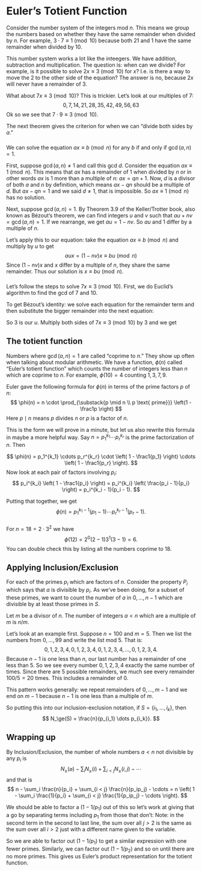 # Euler's Totient Function

Consider the number system of the integers mod $n$. This means we group the numbers based on whether they have the same remainder when divided by $n$. For example, $3 \cdot 7 \equiv 1 \pmod {10}$ because both $21$ and $1$ have the same remainder when divided by $10$.

This number system works a lot like the inteegers. We have addition, subtraction and multiplication. The question is: when can we divide? For example, is it possible to solve $2x \equiv 3 \pmod{10}$ for $x$? I.e. is there a way to move the $2$ to the other side of the equation? The answer is no, because $2x$ will never have a remainder of $3$.

What about $7x \equiv 3 \pmod{10}$? This is trickier. Let's look at our multiples of $7$:
$$
0, 7, 14, 21, 28, 35, 42, 49, 56, 63
$$
Ok so we see that $7 \cdot 9 \equiv 3 \pmod {10}$.

The next theorem gives the criterion for when we can "divide both sides by $a$."

::: {#thm-modular-inverses}
###
We can solve the equation $ax \equiv b \pmod{n}$ for any $b$ if and only if $\gcd(a, n) = 1$.
:::

::: {.proof}
First, suppose $\gcd(a, n) \neq 1$ and call this gcd $d$. Consider the equation $ax \equiv 1 \pmod{n}$. This means that $ax$ has a remainder of $1$ when divided by $n$ or in other words $ax$ is $1$ more than a multiple of $n$: $ax = qn + 1$. Now, $d$ is a divisor of both $a$ and $n$ by definition, which means $ax - qn$ should be a multiple of $d$. But $ax - qn = 1$ and we said $d \neq 1$, that is impossible. So $ax \equiv 1 \pmod{n}$ has no solution.

Next, suppose $\gcd(a, n) = 1$. By Theorem 3.9 of the Keller/Trotter book, also known as Bézout's theorem, we can find integers $u$ and $v$ such that $au + nv = \gcd(a, n) = 1$. If we rearrange, we get $au = 1 - nv$. So $au$ and $1$ differ by a multiple of $n$.

Let's apply this to our equation: take the equation $ax \equiv b \pmod n$ and multiply by $u$ to get
$$
aux = (1 - nv)x \equiv bu \pmod n
$$
Since $(1 - nv)x$ and $x$ differ by a multiple of $n$, they share the same remainder. Thus our solution is $x \equiv bu \pmod n$.
:::

::: {#exm-modular-inverse}
###
Let's follow the steps to solve $7x \equiv 3 \pmod 10$. First, we do Euclid's algorithm to find the gcd of $7$ and $10$.

\begin{align*}
10 &= 7 + 3 \\
7 &= 2 \cdot 3 + 1
\end{align*}

To get Bézout's identity: we solve each equation for the remainder term and then substitute the bigger remainder into the next equation:
\begin{align*}
3 &= 10 - 7 \\
1 &= 7 - 2 \cdot 3 = 7 - 2 \cdot (10 - 7) = 3 \cdot 7 - 2 \cdot 10.
\end{align*}

So $3$ is our $u$. Multiply both sides of $7x \equiv 3 \pmod {10}$ by $3$ and we get
\begin{align*}
3 \cdot 7 x &\equiv 3 \cdot 3 \pmod{10} \\
1 \cdot x &\equiv 9 \pmod{10}
\end{align*}
:::

## The totient function

Numbers where $\gcd(a, n) = 1$ are called "coprime to $n$." They show up often when talking about modular arithmetic. We have a function, $\phi(n)$ called "Euler's totient function" which counts the number of integers less than $n$ which are coprime to $n$. For example, $\phi(10) = 4$ counting $1, 3, 7, 9$.

Euler gave the following formula for $\phi(n)$ in terms of the prime factors $p$ of $n$:
$$
\phi(n) = n \cdot \prod_{\substack{p \mid n \\ p \text{ prime}}} \left(1 - \frac1p \right)
$$
Here $p \mid n$ means $p$ divides $n$ or $p$ is a factor of $n$.

This is the form we will prove in a minute, but let us also rewrite this formula in maybe a more helpful way. Say $n = p_1^{k_1} \cdots p_r^{k_r}$ is the prime factorization of $n$. Then

$$
\phi(n) = p_1^{k_1} \cdots p_r^{k_r} \cdot \left( 1 - \frac1{p_1} \right) \cdots \left( 1 - \frac1{p_r} \right).
$$
Now look at each pair of factors involving $p_i$:
$$
p_i^{k_i} \left( 1 - \frac1{p_i} \right) = p_i^{k_i} \left( \frac{p_i - 1}{p_i} \right) = p_i^{k_i - 1}(p_i - 1).
$$

Putting that together, we get
$$
\phi(n) = p_1^{k_1 - 1}(p_1 - 1) \cdots p_r^{k_r - 1}(p_r - 1).
$$

::: {#exm-calculating-totient}
###
For $n = 18 = 2 \cdot 3^2$ we have
$$
\phi(12) = 2^0(2 - 1)3^1(3 - 1) = 6.
$$
You can double check this by listing all the numbers coprime to $18$.
:::

## Applying Inclusion/Exclusion

For each of the primes $p_i$ which are factors of $n$. Consider the property $P_i$ which says that $a$ is divisible by $p_i$. As we've been doing, for a subset of these primes, we want to count the number of $a$ in $0,\dots,n-1$ which are divisible by at least those primes in $S$.

::: {#lem-number-of-multiples}
Let $m$ be a divisor of $n$. The number of integers $a < n$ which are a multiple of $m$ is $n / m$.
:::

::: {.proof}
Let's look at an example first. Suppose $n = 100$ and $m = 5$. Then we list the numbers from $0,\dots,99$ and write the list mod $5$. That is:
$$
0,1,2,3,4,0,1,2,3,4,0,1,2,3,4,\dots,0,1,2,3,4.
$$
Because $n - 1$ is one less than $n$, our last number has a remainder of one less than $5$. So we see every number $0, 1, 2, 3, 4$ exactly the same number of times. Since there are $5$ possible remainders, we much see every remainder $100/5 = 20$ times. This includes a remainder of $0$.

This pattern works generally: we repeat remainders of $0, \dots, m - 1$ and we end on $m - 1$ because $n - 1$ is one less than a multiple of $m$.
:::

So putting this into our inclusion-exclusion notation, if $S = \{i_1, \dots, i_k\}$, then
$$
N_\ge(S) = \frac{n}{p_{i_1} \dots p_{i_k}}.
$$

## Wrapping up

By Inclusion/Exclusion, the number of whole numbers $a < n$ not divisible by any $p_i$ is
$$
N_\ge(\varnothing) - \sum_i N_\ge(i) + \sum_{i < j} N_\ge(i, j) - \cdots
$$
and that is
$$
n - \sum_i \frac{n}{p_i} + \sum_{i < j} \frac{n}{p_ip_j} - \cdots = n \left( 1 - \sum_i \frac{1}{p_i} + \sum_{i < j} \frac{1}{p_ip_j} - \cdots \right).
$$

We should be able to factor a $(1 - 1/p_1)$ out of this so let's work at giving that a go by separating terms including $p_1$ from those that don't:
\begin{align*}
&1 - \sum_i \frac{1}{p_i} + \sum_{i < j} \frac{1}{p_ip_j} - \cdots \\
&\qquad = 1 - \frac1{p_1} - \sum_{1 < i} \frac{1}{p_i} - \frac1{p_1} \sum_{1 < j} \frac{1}{p_j} + \sum_{1 < i < j} \frac1{p_ip_j} - \cdots \\
&\qquad = \left(1 - \frac1{p_1}\right) - \left(\sum_{1 < i} \frac{1}{p_i} - \frac1{p_1} \sum_{1 < j} \frac{1}{p_j}\right) + \left(\sum_{1 < i < j} \frac1{p_ip_j} - \frac1{p_1} \sum_{1 < i < j} \frac1{p_ip_j} \right) - \cdots \\
&\qquad = \left( 1 - \frac1{p_1} \right) \left( 1 - \sum_{1 < i} \frac{1}{p_i} + \sum_{1 < i < j} \frac{1}{p_ip_j} - \cdots \right).
\end{align*}
Note: in the second term in the second to last line, the sum over all $j > 2$ is the same as the sum over all $i > 2$ just with a different name given to the variable.

So we are able to factor out $(1 - 1/p_1)$ to get a similar expression with one fewer primes. Similarly, we can factor out $(1 - 1/p_2)$ and so on until there are no more primes. This gives us Euler's product representation for the totient function.
